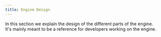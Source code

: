 ```yaml
---
title: Engine Design
---
```


In this section we explain the design of the different parts of the engine.\
It's mainly meant to be a reference for developers working on the engine.